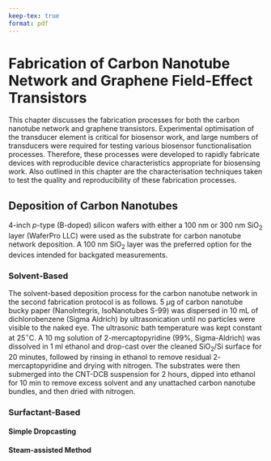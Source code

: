 ```yaml
---
keep-tex: true
format: pdf
---
```


# Fabrication of Carbon Nanotube Network and Graphene Field-Effect Transistors {#sec-fabrication}

This chapter discusses the fabrication processes for both the carbon nanotube network and graphene transistors. Experimental optimisation of the transducer element is critical for biosensor work, and large numbers of transducers were required for testing various biosensor functionalisation processes. Therefore, these processes were developed to rapidly fabricate devices with reproducible device characteristics appropriate for biosensing work. Also outlined in this chapter are the characterisation techniques taken to test the quality and reproducibility of these fabrication processes. 

## Deposition of Carbon Nanotubes

4-inch $p$-type (B-doped) silicon wafers with either a 100 nm or 300 nm SiO$_2$ layer (WaferPro LLC) were used as the substrate for carbon nanotube network deposition. A 100 nm SiO$_2$ layer was the preferred option for the devices intended for backgated measurements.

### Solvent-Based

The solvent-based deposition process for the carbon nanotube network in the second fabrication protocol is as follows. 5 $\mu$g of carbon nanotube bucky paper (NanoIntegris, IsoNanotubes S-99) was dispersed in 10 mL of dichlorobenzene (Sigma Aldrich) by ultrasonication until no particles were visible to the naked eye. The ultrasonic bath temperature was kept constant at 25$^\circ$C. A 10 mg solution of 2-mercaptopyridine (99%, Sigma-Aldrich) was dissolved in 1 ml ethanol and drop-cast over the cleaned SiO$_2$/Si surface for 20 minutes, followed by rinsing in ethanol to remove residual $2$-mercaptopyridine and drying with nitrogen. The substrates were then submerged into the CNT-DCB suspension for 2 hours, dipped into ethanol for 10 min to remove excess solvent and any unattached carbon nanotube bundles, and then dried with nitrogen. 

### Surfactant-Based

#### Simple Dropcasting {.unnumbered}

#### Steam-assisted Method {.unnumbered}